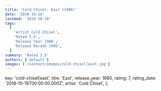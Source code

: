```yaml
---
title: 'Cold Chisel: East (1980)'
date: '2018-10-18'
lastmod: '2018-10-18'
tags:
  [
    'Artist Cold Chisel',
    'Rated 3.5',
    'Release Year 1980',
    'Release Decade 1980',
  ]
summary: 'Rated 3.5'
authors: ['default']
images: ['/content/images/cold-chisel|east.jpg']
---
```


  key: 'cold-chisel|east',
  title: 'East',
  release_year: 1980,
  rating: 7,
  rating_date: '2018-10-18T00:00:00.000Z',
  artist: 'Cold Chisel',
};

<MusicRating data={data} />
